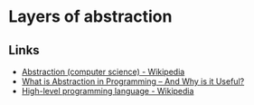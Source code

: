 # Layers of abstraction

## Links

- [Abstraction (computer science) - Wikipedia](<https://en.wikipedia.org/wiki/Abstraction_(computer_science)>)
- [What is Abstraction in Programming – And Why is it Useful?](https://www.freecodecamp.org/news/what-is-abstraction-in-programming/)
- [High-level programming language - Wikipedia](https://en.wikipedia.org/wiki/High-level_programming_language)
